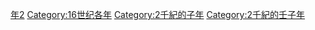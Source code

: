 {{Catnav|頁面分類|历史|歷史時代|年|16世纪各年}}
{{Commons category|1552}}

[[Category:1550年代|年2]]
[[Category:16世纪各年|Category:16世纪各年]]
[[Category:2千紀的子年|Category:2千紀的子年]]
[[Category:2千紀的壬子年|Category:2千紀的壬子年]]